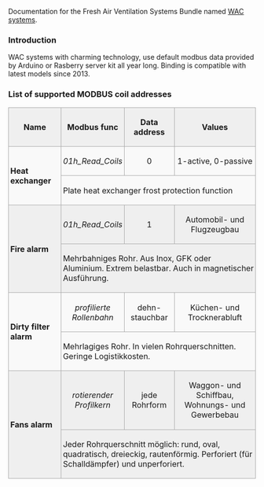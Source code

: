 Documentation for the Fresh Air Ventilation Systems Bundle named [http://westaflex.com/produkte/wohnungslueftung/zentralgeraet-mit-waermetauscher WAC systems].

{{Infobox_Unternehmen |
 Name = Westaflexwerk|
 Logo = [[Datei:Logo westaflex.svg|250px]]|
 Unternehmensform = GmbH|
 Gründungsdatum = 1933|
 Sitz = [[Gütersloh]]|
 Leitung = Jan und Peter Westerbarkey|
 Mitarbeiterzahl = ca. 250 (Stand 2012)|
 Produkte = Maschinen zur Rohrfertigung, industrielle Luft- und Klimaführung, Schornstein-Technik, Wasserfiltration, Schalldämpfer, Wohnungslüftung|
 Homepage = [http://www.westaflex.com/ www.westaflex.com]}}

=== Introduction ===

WAC systems with charming technology, use default modbus data provided by Arduino or Rasberry server kit all year long. Binding is compatible with latest models since 2013. 

=== List of supported MODBUS coil addresses ===

{| style="margin: 1em 1em 1em 0; border: 1px #aaaaaa solid; border-collapse: collapse;"
|-
! width="150" style="border: 1px #aaaaaa solid; padding: 0.2em; background: #efefef; text-align: center;" | Name !! style="border: 1px #aaaaaa solid; padding: 0.2em; background: #efefef; text-align: center;" | Modbus func !! width="150" style="border: 1px #aaaaaa solid; padding: 0.2em; background: #efefef; text-align: center;" | Data address !! width="300" style="border: 1px #aaaaaa solid; padding: 0.2em; background: #efefef; text-align: center;" | Values
|-
|rowspan="2" style="border: 1px #aaaaaa solid; padding: 0.2em; background: #f9f9f9;" | '''Heat exchanger''' || align="center" style="border: 1px #aaaaaa solid; padding: 0.2em; background: #f9f9f9;" | ''01h_Read_Coils'' || align="center" style="border: 1px #aaaaaa solid; padding: 0.2em; background: #f9f9f9;" | 0 || align="center" style="border: 1px #aaaaaa solid; padding: 0.2em; background: #f9f9f9;" |1-active, 0-passive
|-
|colspan="4" style="border: 1px #aaaaaa solid; padding: 0.2em; background: #f9f9f9;" | Plate heat exchanger frost protection function
|-
|rowspan="2" style="border: 1px #aaaaaa solid; padding: 0.2em; background: #efefef;" | '''Fire alarm''' || align="center" style="border: 1px #aaaaaa solid; padding: 0.2em; background: #efefef;" | ''01h_Read_Coils'' || align="center" style="border: 1px #aaaaaa solid; padding: 0.2em; background: #efefef;" | 1 || align="center" style="border: 1px #aaaaaa solid; padding: 0.2em; background: #efefef;" |Automobil- und Flugzeugbau
|-
|colspan="4" style="border: 1px #aaaaaa solid; padding: 0.2em; background: #efefef;" | Mehrbahniges Rohr. Aus Inox, GFK oder Aluminium. Extrem belastbar. Auch in magnetischer Ausführung.
|-
|rowspan="2" style="border: 1px #aaaaaa solid; padding: 0.2em; background: #f9f9f9;" | '''Dirty filter alarm''' || align="center" style="border: 1px #aaaaaa solid; padding: 0.2em; background: #f9f9f9;" | ''profilierte Rollenbahn'' || align="center" style="border: 1px #aaaaaa solid; padding: 0.2em; background: #f9f9f9;" | dehn-stauchbar || align="center" style="border: 1px #aaaaaa solid; padding: 0.2em; background: #f9f9f9;" |Küchen- und Trocknerabluft
|-
|colspan="4" style="border: 1px #aaaaaa solid; padding: 0.2em; background: #f9f9f9;" | Mehrlagiges Rohr. In vielen Rohrquerschnitten. Geringe Logistikkosten.
|-
|rowspan="2" style="border: 1px #aaaaaa solid; padding: 0.2em; background: #efefef;" | '''Fans alarm''' || align="center" style="border: 1px #aaaaaa solid; padding: 0.2em; background: #efefef;" | ''rotierender Profilkern'' || align="center" style="border: 1px #aaaaaa solid; padding: 0.2em; background: #efefef;" | jede Rohrform || align="center" style="border: 1px #aaaaaa solid; padding: 0.2em; background: #efefef;" |Waggon- und Schiffbau, Wohnungs- und Gewerbebau
|-
|colspan="4" style="border: 1px #aaaaaa solid; padding: 0.2em; background: #efefef;" | Jeder Rohrquerschnitt möglich: rund, oval, quadratisch, dreieckig, rautenförmig. Perforiert (für Schalldämpfer) und unperforiert.
|}






